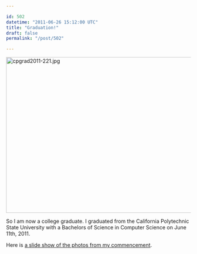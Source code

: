 ```yaml
---

id: 502
datetime: "2011-06-26 15:12:00 UTC"
title: "Graduation!"
draft: false
permalink: "/post/502"

---
```


<a href="http://www.flickr.com/photos/dlnwelch/5826629101/" title="cpgrad2011-221.jpg by dlnwelch, on Flickr"><img src="http://farm4.static.flickr.com/3502/5826629101_615de8c6b0_z.jpg" width="640" height="425" alt="cpgrad2011-221.jpg"></a>

So I am now a college graduate. I graduated from the California Polytechnic State University with a Bachelors of Science in Computer Science on June 11th, 2011.

Here is [a slide show of the photos from my commencement](http://www.flickr.com/photos/tags/cpgrad2011/show/).


